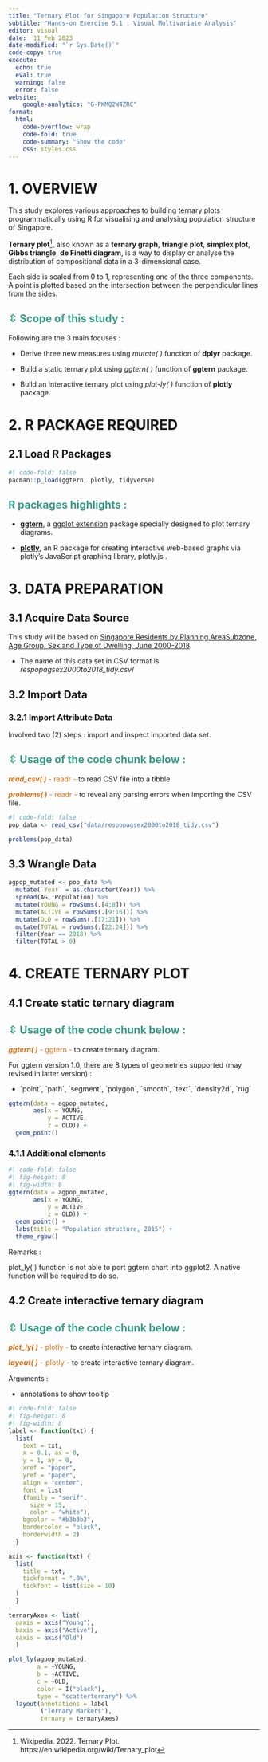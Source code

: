 ```yaml
---
title: "Ternary Plot for Singapore Population Structure"
subtitle: "Hands-on Exercise 5.1 : Visual Multivariate Analysis"
editor: visual
date:  11 Feb 2023
date-modified: "`r Sys.Date()`"
code-copy: true
execute: 
  echo: true
  eval: true
  warning: false
  error: false
website: 
    google-analytics: "G-PKMQ2W4ZRC"
format:
  html:
    code-overflow: wrap
    code-fold: true
    code-summary: "Show the code"
    css: styles.css
---
```


# **1. OVERVIEW**

This study explores various approaches to building ternary plots programmatically using R for visualising and analysing population structure of Singapore.

**Ternary plot**[^1]**,** also known as a **ternary graph**, **triangle plot**, **simplex plot**, **Gibbs triangle**, **de Finetti diagram**, is a way to display or analyse the distribution of compositional data in a 3-dimensional case.

[^1]: Wikipedia. 2022. Ternary Plot. https://en.wikipedia.org/wiki/Ternary_plot

Each side is scaled from 0 to 1, representing one of the three components. A point is plotted based on the intersection between the perpendicular lines from the sides.

::: {.callout-tip collapse="true" appearance="simple" icon="false"}
## [**⇳ Scope of this study :**]{style="color:#3a9c88"}

Following are the 3 main focuses :

-   Derive three new measures using *mutate( )* function of **dplyr** package.

-   Build a static ternary plot using *ggtern( )* function of **ggtern** package.

-   Build an interactive ternary plot using *plot-ly( )* function of **plotly** package.
:::

# **2. R PACKAGE REQUIRED**

## **2.1 Load R Packages**

```r
#| code-fold: false
pacman::p_load(ggtern, plotly, tidyverse)
```

::: {.callout-tip collapse="true" appearance="simple" icon="false"}
## [**R packages highlights :**]{style="color:#3a9c88"}

-   [**ggtern**](http://www.ggtern.com/), a [ggplot extension]{.underline} package specially designed to plot ternary diagrams.

-   [**plotly**](https://plot.ly/r/), an R package for creating interactive web-based graphs via plotly's JavaScript graphing library, plotly.js .
:::

# **3. DATA PREPARATION**

## **3.1 Acquire Data Source**

This study will be based on [Singapore Residents by Planning AreaSubzone, Age Group, Sex and Type of Dwelling, June 2000-2018](https://www.singstat.gov.sg/find-data/search-by-theme/population/geographic-distribution/latest-data).

-   The name of this data set in CSV format is *respopagsex2000to2018_tidy.csv*/

## **3.2 Import Data**

### **3.2.1 Import Attribute Data**

Involved two (2) steps : import and inspect imported data set.

::: {.callout-tip collapse="true" appearance="simple" icon="false"}
## [**⇳ Usage of the code chunk below :**]{style="color:#3a9c88"}

[***read_csv( )*** - readr -]{style="color:#d46e15"} to read CSV file into a tibble.

[***problems( )*** - readr -]{style="color:#d46e15"} to reveal any parsing errors when importing the CSV file.
:::

```r
#| code-fold: false
pop_data <- read_csv("data/respopagsex2000to2018_tidy.csv") 

problems(pop_data)
```

## **3.3 Wrangle Data**

```r
agpop_mutated <- pop_data %>%
  mutate(`Year` = as.character(Year)) %>%
  spread(AG, Population) %>%
  mutate(YOUNG = rowSums(.[4:8])) %>%
  mutate(ACTIVE = rowSums(.[9:16])) %>%
  mutate(OLD = rowSums(.[17:21])) %>%
  mutate(TOTAL = rowSums(.[22:24])) %>%
  filter(Year == 2018) %>%
  filter(TOTAL > 0)
```

# **4. CREATE TERNARY PLOT**

## **4.1 Create static ternary diagram**

::: {.callout-tip collapse="true" appearance="simple" icon="false"}
## [**⇳ Usage of the code chunk below :**]{style="color:#3a9c88"}

[***ggtern( )*** - ggtern -]{style="color:#d46e15"} to create ternary diagram.

For ggtern version 1.0, there are 8 types of geometries supported (may revised in latter version) :

-   \`point\`, \`path\`, \`segment\`, \`polygon\`, \`smooth\`, \`text\`, \`density2d\`, \`rug\`
:::

```r
ggtern(data = agpop_mutated,
       aes(x = YOUNG,
           y = ACTIVE, 
           z = OLD)) +
  geom_point()
```

### 4.1.1 Additional elements

```r
#| code-fold: false
#| fig-height: 8
#| fig-width: 8
ggtern(data = agpop_mutated, 
       aes(x = YOUNG,
           y = ACTIVE,
           z = OLD)) +
  geom_point() +
  labs(title = "Population structure, 2015") +
  theme_rgbw()
```

Remarks :

plot_ly( ) function is not able to port ggtern chart into ggplot2. A native function will be required to do so.

## **4.2 Create interactive ternary diagram**

::: {.callout-tip collapse="true" appearance="simple" icon="false"}
## [**⇳ Usage of the code chunk below :**]{style="color:#3a9c88"}

[***plot_ly( )*** - plotly -]{style="color:#d46e15"} to create interactive ternary diagram.

[***layout( )*** - plotly -]{style="font-size: 11pt; color: rgb(212, 110, 21);"} to create interactive ternary diagram.

Arguments :

-   annotations to show tooltip
:::

```r
#| code-fold: false
#| fig-height: 8
#| fig-width: 8
label <- function(txt) {
  list(
    text = txt, 
    x = 0.1, ax = 0,
    y = 1, ay = 0,
    xref = "paper", 
    yref = "paper", 
    align = "center",
    font = list
    (family = "serif", 
      size = 15, 
      color = "white"),
    bgcolor = "#b3b3b3",
    bordercolor = "black",
    borderwidth = 2)
  }

axis <- function(txt) {
  list(
    title = txt, 
    tickformat = ".0%", 
    tickfont = list(size = 10)
  )
  }

ternaryAxes <- list(
  aaxis = axis("Young"), 
  baxis = axis("Active"), 
  caxis = axis("Old")
  )

plot_ly(agpop_mutated,
        a = ~YOUNG, 
        b = ~ACTIVE, 
        c = ~OLD, 
        color = I("black"), 
        type = "scatterternary") %>%
  layout(annotations = label
         ("Ternary Markers"),
         ternary = ternaryAxes)
```
